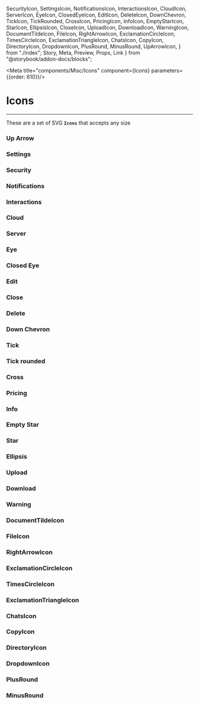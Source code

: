   SecurityIcon,
  SettingsIcon,
  NotificationsIcon,
  InteractionsIcon,
  CloudIcon,
  ServerIcon,
  EyeIcon,
  ClosedEyeIcon,
  EditIcon,
  DeleteIcon,
  DownChevron,
  TickIcon,
  TickRounded,
  CrossIcon,
  PricingIcon,
  InfoIcon,
  EmptyStarIcon,
  StarIcon,
  EllipsisIcon,
  CloseIcon,
  UploadIcon,
  DownloadIcon,
  WarningIcon,
  DocumentTildeIcon,
  FileIcon,
  RightArrowIcon,
  ExclamationCircleIcon,
  TimesCircleIcon,
  ExclamationTriangleIcon,
  ChatsIcon,
  CopyIcon,
  DirectoryIcon,
  DropdownIcon,
  PlusRound,
  MinusRound,
  UpArrowIcon,
} from "./index";
  Story,
  Meta,
  Preview,
  Props,
  Link
} from "@storybook/addon-docs/blocks";

<Meta title="components/Misc/Icons" component={Icons} parameters={{order: 610}}/>

# Icons

<hr />


These are a set of SVG **`Icons`** that accepts any size

### Up Arrow
<Preview withSource="open">
  <Story name="Up Arrow">
    <UpArrowIcon size={32} />
  </Story>
</Preview>

### Settings
<Preview withSource="open">
  <Story name="Settings">
    <SettingsIcon size={32} />
  </Story>
</Preview>

### Security
<Preview withSource="open">
  <Story name="Security">
    <SecurityIcon size={32} />
  </Story>
</Preview>

### Notifications
<Preview withSource="open">
  <Story name="Notifications">
    <NotificationsIcon size={32} />
  </Story>
</Preview>

### Interactions
<Preview withSource="open">
  <Story name="Interactions">
    <InteractionsIcon size={32} />
  </Story>
</Preview>

### Cloud
<Preview withSource="open">
  <Story name="Cloud">
    <CloudIcon size={32} />
  </Story>
</Preview>

### Server
<Preview withSource="open">
  <Story name="Server">
    <ServerIcon size={32} />
  </Story>
</Preview>

### Eye
<Preview withSource="open">
  <Story name="Eye">
    <EyeIcon size={32} />
  </Story>
</Preview>


### Closed Eye
<Preview withSource="open">
  <Story name="Closed Eye">
    <ClosedEyeIcon size={32} />
  </Story>
</Preview>

### Edit
<Preview withSource="open">
  <Story name="Edit">
    <EditIcon size={32} />
  </Story>
</Preview>

### Close
<Preview withSource="open">
  <Story name="Close">
          <CloseIcon size={32} />
  </Story>
</Preview>

### Delete
<Preview withSource="open">
  <Story name="Delete">
    <DeleteIcon size={32} />
  </Story>
</Preview>

### Down Chevron
<Preview withSource="open">
  <Story name="DownChevron">
    <DownChevron size={32} />
  </Story>
</Preview>

### Tick
<Preview withSource="open">
  <Story name="Tick">
    <TickIcon size={32} />
  </Story>
</Preview>

### Tick rounded
<Preview withSource="open">
  <Story name="Tick rounded">
    <TickRoundedIcon size={32} color="#fff" />
  </Story>
</Preview>

### Cross
<Preview withSource="open">
  <Story name="Cross">
    <CrossIcon size={32} />
  </Story>
</Preview>

### Pricing
<Preview withSource="open">
  <Story name="Pricing">
    <PricingIcon size={32} />
  </Story>
</Preview>

### Info
<Preview withSource="open">
  <Story name="Info">
    <InfoIcon size={32} />
  </Story>
</Preview>

### Empty Star
<Preview withSource="open">
  <Story name="Empty Star">
    <EmptyStarIcon size={32} />
  </Story>
</Preview>

### Star
<Preview withSource="open">
  <Story name="Star">
    <StarIcon size={32} />
  </Story>
</Preview>

### Ellipsis
<Preview withSource="open">
  <Story name="Ellipsis">
    <EllipsisIcon size={32} />
  </Story>
</Preview>

### Upload
<Preview withSource="open">
  <Story name="File Upload">
    <UploadIcon size={32} />
  </Story>
</Preview>

### Download
<Preview withSource="open">
  <Story name="File Download">
    <DownloadIcon size={32} />
  </Story>
</Preview>

### Warning
<Preview withSource="open">
  <Story name="Warning">
    <WarningIcon size={32} />
  </Story>
</Preview>

### DocumentTildeIcon
<Preview withSource="open">
  <Story name="Document Tilde">
    <DocumentTildeIcon size={32} />
  </Story>
</Preview>

### FileIcon
<Preview withSource="open">
  <Story name="File Icon">
    <FileIcon size={32} />
  </Story>
</Preview>

### RightArrowIcon
<Preview withSource="open">
  <Story name="Right Arrow">
    <RightArrowIcon size={32} />
  </Story>
</Preview>

### ExclamationCircleIcon
<Preview withSource="open">
  <Story name="Exclamation Circle">
    <ExclamationCircleIcon size={32} />
  </Story>
</Preview>

### TimesCircleIcon
<Preview withSource="open">
  <Story name="Times Circle">
    <TimesCircleIcon size={32} />
  </Story>
</Preview>

### ExclamationTriangleIcon
<Preview withSource="open">
  <Story name="Exclamation Triangle">
    <ExclamationTriangleIcon size={32} />
  </Story>
</Preview>

### ChatsIcon
<Preview withSource="open">
  <Story name="Chats">
    <ChatsIcon size={32} />  
  </Story>
</Preview>

### CopyIcon
<Preview withSource="open">
  <Story name="Copy">
    <CopyIcon size={32} />
  </Story>
</Preview>

### DirectoryIcon
<Preview withSource="open">
  <Story name="Directory">
    <DirectoryIcon size={32} />
  </Story>
</Preview>

### DropdownIcon
<Preview withSource="open">
  <Story name="Dropdown">
    <DropdownIcon size={32} />
  </Story>
</Preview>

### PlusRound
<Preview withSource="open">
  <Story name="PlusRound">
    <PlusRound size={32} />
  </Story>
</Preview>

### MinusRound
<Preview withSource="open">
  <Story name="MinusRound">
    <MinusRound size={32} />
  </Story>
</Preview>